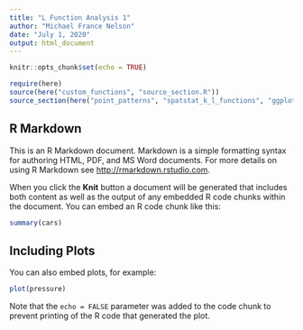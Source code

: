 ```yaml
---
title: "L Function Analysis 1"
author: "Michael France Nelson"
date: "July 1, 2020"
output: html_document
---
```


```r
knitr::opts_chunk$set(echo = TRUE)

require(here)
source(here("custom_functions", "source_section.R"))
source_section(here("point_patterns", "spatstat_k_l_functions", "ggplot_marked_l_function_01.R"), "packages")


```

## R Markdown

This is an R Markdown document. Markdown is a simple formatting syntax for authoring HTML, PDF, and MS Word documents. For more details on using R Markdown see <http://rmarkdown.rstudio.com>.

When you click the **Knit** button a document will be generated that includes both content as well as the output of any embedded R code chunks within the document. You can embed an R code chunk like this:

```r
summary(cars)
```

## Including Plots

You can also embed plots, for example:

```r
plot(pressure)
```

Note that the `echo = FALSE` parameter was added to the code chunk to prevent printing of the R code that generated the plot.
